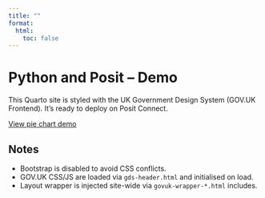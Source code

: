 ```yaml
---
title: ""
format:
  html:
    toc: false
---
```


<h1 class="govuk-heading-xl">Python and Posit – Demo</h1>

<p class="govuk-body">
  This Quarto site is styled with the UK Government Design System (GOV.UK Frontend).
  It’s ready to deploy on Posit Connect.
</p>

<p class="govuk-body">
  <a class="govuk-button" href="demo1-pie-chart.html" role="button" data-module="govuk-button">
    View pie chart demo
  </a>
</p>

<h2 class="govuk-heading-l">Notes</h2>
<ul class="govuk-list govuk-list--bullet">
  <li>Bootstrap is disabled to avoid CSS conflicts.</li>
  <li>GOV.UK CSS/JS are loaded via <code>gds-header.html</code> and initialised on load.</li>
  <li>Layout wrapper is injected site-wide via <code>govuk-wrapper-*.html</code> includes.</li>
</ul>
